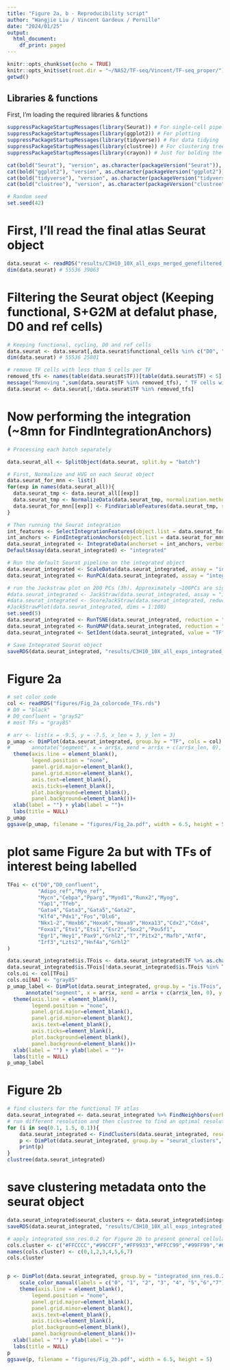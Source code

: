 ```yaml
---
title: "Figure 2a, b - Reproducibility script"
author: "Wangjie Liu / Vincent Gardeux / Pernille"
date: "2024/01/25"
output:
  html_document:
    df_print: paged
---
```


```r
knitr::opts_chunk$set(echo = TRUE)
knitr::opts_knit$set(root.dir = "~/NAS2/TF-seq/Vincent/TF-seq_proper/")
getwd()
```

## Libraries & functions

First, I'm loading the required libraries & functions

```r
suppressPackageStartupMessages(library(Seurat)) # For single-cell pipeline
suppressPackageStartupMessages(library(ggplot2)) # For plotting
suppressPackageStartupMessages(library(tidyverse)) # For data tidying
suppressPackageStartupMessages(library(clustree)) # For clustering tree
suppressPackageStartupMessages(library(crayon)) # Just for bolding the console output :D

cat(bold("Seurat"), "version", as.character(packageVersion("Seurat")), "\n")
cat(bold("ggplot2"), "version", as.character(packageVersion("ggplot2")), "\n")
cat(bold("tidyverse"), "version", as.character(packageVersion("tidyverse")), "\n")
cat(bold("clustree"), "version", as.character(packageVersion("clustree")), "\n")

# Random seed
set.seed(42)
```


# First, I'll read the final atlas Seurat object
```r
data.seurat <- readRDS("results/C3H10_10X_all_exps_merged_genefiltered_integrated_functional.rds")
dim(data.seurat) # 55536 39063
```

# Filtering the Seurat object (Keeping functional, S+G2M at defalut phase, D0 and ref cells)

```r
# Keeping functional, cycling, D0 and ref cells
data.seurat <- data.seurat[,data.seurat$functional_cells %in% c("D0", "Adipo_ref", "Myo_ref", "TRUE") | data.seurat$Phase %in% c("G2M", "S")]
dim(data.seurat) # 55536 25801

# remove TF cells with less than 5 cells per TF
removed_tfs <- names(table(data.seurat$TF))[table(data.seurat$TF) < 5]
message("Removing ",sum(data.seurat$TF %in% removed_tfs), " TF cells with less than 5 cells / TF: ", paste0("[", paste0(removed_tfs, collapse = ", "), "]"))
data.seurat <- data.seurat[,!data.seurat$TF %in% removed_tfs]
```

# Now performing the integration (~8mn for FindIntegrationAnchors)

```r
# Processing each batch separately

data.seurat_all <- SplitObject(data.seurat, split.by = "batch")

# First, Normalize and HVG on each Seurat object
data.seurat_for_mnn <- list()
for(exp in names(data.seurat_all)){
  data.seurat_tmp <- data.seurat_all[[exp]]
  data.seurat_tmp <- NormalizeData(data.seurat_tmp, normalization.method = "LogNormalize", scale.factor = 10000, verbose = F)
  data.seurat_for_mnn[[exp]] <- FindVariableFeatures(data.seurat_tmp, selection.method = "vst", nfeatures = 2000, verbose = F)
}

# Then running the Seurat integration
int_features <- SelectIntegrationFeatures(object.list = data.seurat_for_mnn, verbose = F)
int_anchors <- FindIntegrationAnchors(object.list = data.seurat_for_mnn, anchor.features = int_features, verbose = F)
data.seurat_integrated <- IntegrateData(anchorset = int_anchors, verbose = F)
DefaultAssay(data.seurat_integrated) <- "integrated"

# Run the default Seurat pipeline on the integrated object
data.seurat_integrated <- ScaleData(data.seurat_integrated, assay = "integrated", verbose = F)
data.seurat_integrated <- RunPCA(data.seurat_integrated, assay = "integrated", npcs = 100, verbose = F)

# run the Jackstraw plot on 200 PCs (3h). Approximately ~100PCs are significant.
#data.seurat_integrated <- JackStraw(data.seurat_integrated, assay = "integrated", reduction = "pca", dims = 200) # 1h
#data.seurat_integrated <- ScoreJackStraw(data.seurat_integrated, reduction = "pca", dims = 1:200)
#JackStrawPlot(data.seurat_integrated, dims = 1:100)
set.seed(5)
data.seurat_integrated <- RunTSNE(data.seurat_integrated, reduction = "pca", dims = 1:100)
data.seurat_integrated <- RunUMAP(data.seurat_integrated, reduction = "pca", dims = 1:100)
data.seurat_integrated <- SetIdent(data.seurat_integrated, value = "TF")

# Save Integrated Seurat object
saveRDS(data.seurat_integrated, "results/C3H10_10X_all_exps_integrated_functional_TF_atlas_cycling_Phase.rds")
```

# Figure 2a

```r
# set color code
col <- readRDS("figures/Fig_2a_colorcode_TFs.rds")
# D0 = "black"
# D0_confluent = "gray52"
# most TFs = "gray85"
```


```r
# arr <- list(x = -9.5, y = -7.5, x_len = 3, y_len = 3)
p_umap <- DimPlot(data.seurat_integrated, group.by = "TF", cols = col) +
#       annotate("segment", x = arr$x, xend = arr$x + c(arr$x_len, 0), y = arr$y, yend = arr$y + c(0, arr$y_len), arrow = arrow(type = "closed", length = unit(6, 'pt')))+ 
  theme(axis.line = element_blank(),
        legend.position = "none", 
        panel.grid.major=element_blank(), 
        panel.grid.minor=element_blank(), 
        axis.text=element_blank(), 
        axis.ticks=element_blank(), 
        plot.background=element_blank(), 
        panel.background=element_blank())+
  xlab(label = "") + ylab(label = "")+
  labs(title = NULL)
p_umap
ggsave(p_umap, filename = "figures/Fig_2a.pdf", width = 6.5, height = 5)
```

# plot same Figure 2a but with TFs of interest being labelled 

```r
TFoi <- c("D0","D0_confluent",
          "Adipo_ref","Myo_ref",
          "Mycn","Cebpa","Pparg","Myod1","Runx2","Myog",
          "Yap1","Tfeb",
          "Gata4","Gata3","Gata5","Gata2",
          "Klf4","Pdx1","Fos","Dlx6",
          "Nkx1-2","Hoxb6","Hoxa6","Hoxa9","Hoxa13","Cdx2","Cdx4",
          "Foxa1","Etv1","Ets1","Esr2","Sox2","Pou5f1",
          "Egr1","Hey1","Pax9","Grhl2","T","Pitx2","Mafb","Atf4",
          "Irf3","Lzts2","Hnf4a","Grhl2"
)

data.seurat_integrated$is.TFois <- data.seurat_integrated$TF %>% as.character()
data.seurat_integrated$is.TFois[!data.seurat_integrated$is.TFois %in% TFoi] <- NA
cols.oi <- col[TFoi]
cols.oi[NA] <- "gray85"
p_umap_label <- DimPlot(data.seurat_integrated, group.by = "is.TFois", cols = cols.oi, label = T, repel = T)+
      annotate("segment", x = arr$x, xend = arr$x + c(arr$x_len, 0), y = arr$y, yend = arr$y + c(0, arr$y_len), arrow = arrow(type = "closed", length = unit(6, 'pt')))+ 
  theme(axis.line = element_blank(),
        legend.position = "none", 
        panel.grid.major=element_blank(), 
        panel.grid.minor=element_blank(), 
        axis.text=element_blank(), 
        axis.ticks=element_blank(), 
        plot.background=element_blank(), 
        panel.background=element_blank())+
  xlab(label = "") + ylab(label = "")+
  labs(title = NULL)
p_umap_label
```

# Figure 2b

```r
# find clusters for the functional TF atlas
data.seurat_integrated <- data.seurat_integrated %>% FindNeighbors(verbose = FALSE)
# run different resolution and then clustree to find an optimal resolution for clustering
for (i in seq(0.1, 1.5, 0.1)){
    data.seurat_integrated <- FindClusters(data.seurat_integrated, resolution = i, verbose = FALSE)
    p <- DimPlot(data.seurat_integrated, group.by = "seurat_clusters",label = T)+labs(title = paste0("resolution_",i))
    print(p)
}
clustree(data.seurat_integrated)
```

# save clustering metadata onto the seurat object

```r
data.seurat_integrated$seurat_clusters <- data.seurat_integrated$integrated_snn_res.0.2
saveRDS(data.seurat_integrated, "results/C3H10_10X_all_exps_integrated_functional_TF_atlas_cycling_Phase.rds")
```


```r
# apply integrated_snn_res.0.2 for Figure 2b to present general cellular processes in the atlas
cols.cluster <- c("#FFCCCC","#99CCFF","#FF9933","#FFCC99","#99FF99","#CCCC00","#FF99FF","#CC99CC")
names(cols.cluster) <- c(0,1,2,3,4,5,6,7)
cols.cluster


p <- DimPlot(data.seurat_integrated, group.by = "integrated_snn_res.0.2",label = T, order = T)+
    scale_color_manual(labels = c("0", "1", "2", "3", "4", "5","6","7"), values = cols.cluster)+
    theme(axis.line = element_blank(),
        legend.position = "none", 
        panel.grid.major=element_blank(), 
        panel.grid.minor=element_blank(), 
        axis.text=element_blank(), 
        axis.ticks=element_blank(), 
        plot.background=element_blank(), 
        panel.background=element_blank())+
  xlab(label = "") + ylab(label = "")+
  labs(title = NULL)
p
ggsave(p, filename = "figures/Fig_2b.pdf", width = 6.5, height = 5)
```
